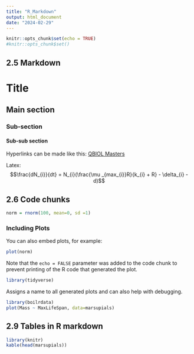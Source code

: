 ```yaml
---
title: "R_Markdown"
output: html_document
date: "2024-02-29"
---
```


```r
knitr::opts_chunk$set(echo = TRUE)
#knitr::opts_chunk$set()
```

## 2.5 Markdown

# Title

## Main section

### Sub-section

#### Sub-sub section

Hyperlinks can be made like this: [QBIOL Masters](https://future-students.uq.edu.au/study/programs/master-quantitative-biology-5716?year=2021)

Latex: $$\frac{dN_{i}}{dt} = N_{i}(\frac{\mu _{max_{i}}R}{k_{i} + R} - \delta_{i} - d)$$

## 2.6 Code chunks

```r
norm = rnorm(100, mean=0, sd =1)
```

### Including Plots

You can also embed plots, for example:

```r
plot(norm)
```

Note that the `echo = FALSE` parameter was added to the code chunk to prevent printing of the R code that generated the plot.

```r
library(tidyverse)
```

Assigns a name to all generated plots and can also help with debugging.

```r
library(boilrdata)
plot(Mass ~ MaxLifeSpan, data=marsupials)
```

## 2.9 Tables in R markdown

```r
library(knitr)
kable(head(marsupials))
```
